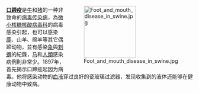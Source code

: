 <div style="float:right;margin-left:0.5em;">
[[File:Foot_and_mouth_disease_in_swine.jpg|140px]]
</div>

'''[[口蹄疫|口蹄疫]]'''是[[牛|牛]]和[[猪|猪]]的一种非致命的[[病毒|病毒]][[传染病|传染病]]，為[[微小核糖核酸病毒科|微小核糖核酸病毒科]]{{le|鵝口瘡病毒屬|Aphthovirus}}的病毒感染引起，也可以感染[[鹿|鹿]]、山羊、绵羊等其它偶蹄动物，並有感染[[象|象]]與[[刺蝟|刺蝟]]的紀錄，[[马|马]]和[[人類|人類]]感染病例則非常少。1897年，{{le|弗里德里希·勒夫勒|Friedrich Loeffler}}首先揭示口蹄疫起因为病毒。他将感染动物的[[血液|血液]]穿过良好的瓷玻璃过滤器，发现收集到的液体还能够在健康动物中致病。